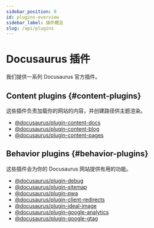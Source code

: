 ```yaml
---
sidebar_position: 0
id: plugins-overview
sidebar_label: 插件概览
slug: /api/plugins
---
```


# Docusaurus 插件

我们提供一系列 Docusaurus 官方插件。

## Content plugins {#content-plugins}

这些插件负责加载你的网站的内容，并创建路径供主题渲染。

- [@docusaurus/plugin-content-docs](./plugin-content-docs.mdx)
- [@docusaurus/plugin-content-blog](./plugin-content-blog.mdx)
- [@docusaurus/plugin-content-pages](./plugin-content-pages.mdx)

## Behavior plugins {#behavior-plugins}

这些插件会为你的 Docusaurus 网站提供有用的功能。

- [@docusaurus/plugin-debug](./plugin-debug.mdx)
- [@docusaurus/plugin-sitemap](./plugin-sitemap.mdx)
- [@docusaurus/plugin-pwa](./plugin-pwa.mdx)
- [@docusaurus/plugin-client-redirects](./plugin-client-redirects.mdx)
- [@docusaurus/plugin-ideal-image](./plugin-ideal-image.mdx)
- [@docusaurus/plugin-google-analytics](./plugin-google-analytics.mdx)
- [@docusaurus/plugin-google-gtag](./plugin-google-gtag.mdx)
